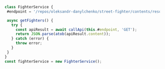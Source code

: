 ```js
class FighterService {
 #endpoint = '/repos/oleksandr-danylchenko/street-fighter/contents/resources/api/fighters.json'

 async getFighters() {
   try {
     const apiResult = await callApi(this.#endpoint, 'GET');
     return JSON.parse(atob(apiResult.content));
   } catch (error) {
     throw error;
   }
 }
}
const fighterService = new FighterService();
```

